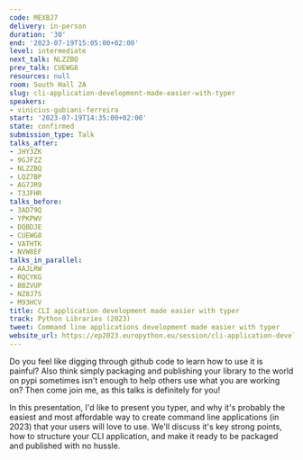 ```yaml
---
code: MEXBJ7
delivery: in-person
duration: '30'
end: '2023-07-19T15:05:00+02:00'
level: intermediate
next_talk: NLZZBQ
prev_talk: CUEWG8
resources: null
room: South Hall 2A
slug: cli-application-development-made-easier-with-typer
speakers:
- vinicius-gubiani-ferreira
start: '2023-07-19T14:35:00+02:00'
state: confirmed
submission_type: Talk
talks_after:
- JHY3ZK
- 9GJFZZ
- NLZZBQ
- LQZ7BP
- AG7JR9
- T3JFHR
talks_before:
- 3AD79Q
- YPKPWV
- DQBDJE
- CUEWG8
- VATHTK
- NVW8EF
talks_in_parallel:
- AAJLRW
- RQCYKG
- BBZVUP
- NZ8J7S
- M93HCV
title: CLI application development made easier with typer
track: Python Libraries (2023)
tweet: Command line applications development made easier with typer
website_url: https://ep2023.europython.eu/session/cli-application-development-made-easier-with-typer
---
```


Do you feel like digging through github code to learn how to use it is painful? Also think simply packaging and publishing your library to the world on pypi sometimes isn't enough to help others use what you are working on? Then come join me, as this talks is definitely for you!

In this presentation, I'd like to present you typer, and why it's probably the easiest and most affordable way to create command line applications (in 2023) that your users will love to use.
We'll discuss it's key strong points, how to structure your CLI application, and make it ready to be packaged and published with no hussle.
